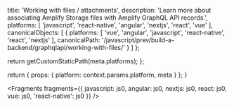 
  title: 'Working with files / attachments',
  description: 'Learn more about associating Amplify Storage files with Amplify GraphQL API records.',
  platforms: [
    'javascript',
    'react-native',
    'angular',
    'nextjs',
    'react',
    'vue'
  ],
  canonicalObjects: [
    {
      platforms: [
        'vue',
        'angular',
        'javascript',
        'react-native',
        'react',
        'nextjs'
      ],
      canonicalPath: '/javascript/prev/build-a-backend/graphqlapi/working-with-files/'
    }
  ]
};

  return getCustomStaticPath(meta.platforms);
};

  return {
    props: {
      platform: context.params.platform,
      meta
    }
  };
}


<Fragments
  fragments={{
    javascript: js0,
    angular: js0,
    nextjs: js0,
    react: js0,
    vue: js0,
    'react-native': js0
  }}
/>
